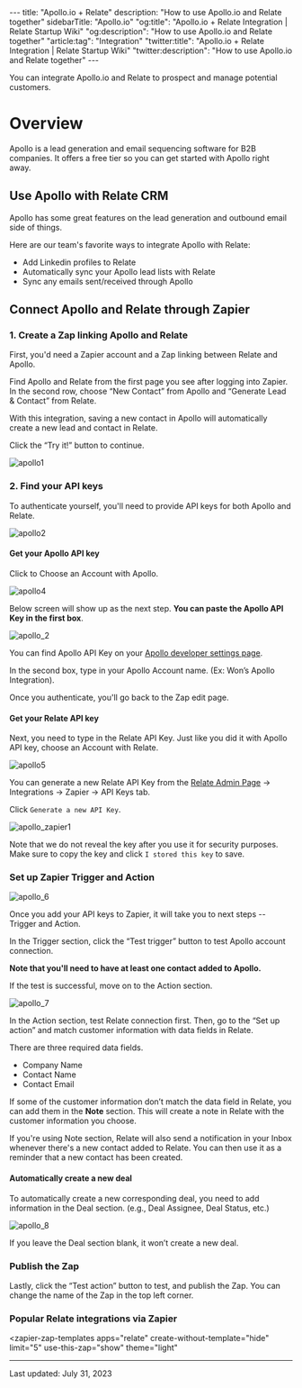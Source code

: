 <script type="module" src="https://cdn.zapier.com/packages/partner-sdk/v0/zapier-elements/zapier-elements.esm.js"></script>
<link rel="stylesheet" href="https://cdn.zapier.com/packages/partner-sdk/v0/zapier-elements/zapier-elements.css"/>
---
title: "Apollo.io + Relate"
description: "How to use Apollo.io and Relate together"
sidebarTitle: "Apollo.io"
"og:title": "Apollo.io + Relate Integration | Relate Startup Wiki"
"og:description": "How to use Apollo.io and Relate together"
"article:tag": "Integration"
"twitter:title": "Apollo.io + Relate Integration | Relate Startup Wiki"
"twitter:description": "How to use Apollo.io and Relate together"
---

You can integrate Apollo.io and Relate to prospect and manage potential customers. 

# Overview
Apollo is a lead generation and email sequencing software for B2B companies. It offers a free tier so you can get started with Apollo right away.

## Use Apollo with Relate CRM
Apollo has some great features on the lead generation and outbound email side of things.

Here are our team's favorite ways to integrate Apollo with Relate:
- Add Linkedin profiles to Relate
- Automatically sync your Apollo lead lists with Relate
- Sync any emails sent/received through Apollo

## Connect Apollo and Relate through Zapier

### 1. Create a Zap linking Apollo and Relate
First, you'd need a Zapier account and a Zap linking between Relate and Apollo.

Find Apollo and Relate from the first page you see after logging into Zapier. In the second row, choose “New Contact” from Apollo and “Generate Lead & Contact” from Relate.

With this integration, saving a new contact in Apollo will automatically create a new lead and contact in Relate. 

Click the “Try it!” button to continue.

![apollo1](/docs/images/integrations/apollo1.png)

### 2. Find your API keys

To authenticate yourself, you'll need to provide API keys for both Apollo and Relate.

![apollo2](/docs/images/integrations/apollo2.png)

#### Get your Apollo API key

Click to Choose an Account with Apollo.

![apollo4](/docs/images/integrations/apollo4.png)

Below screen will show up as the next step. **You can paste the Apollo API Key in the first box**. 

![apollo_2](/docs/images/integrations/apollo_2.png)

You can find Apollo API Key on your [Apollo developer settings page](https://developer.apollo.io/keys/).

In the second box, type in your Apollo Account name. (Ex: Won’s Apollo Integration).

Once you authenticate, you'll go back to the Zap edit page.

#### Get your Relate API key
Next, you need to type in the Relate API Key. Just like you did it with Apollo API key, choose an Account with Relate.

![apollo5](/docs/images/integrations/apollo5.png)

You can generate a new Relate API Key from the [Relate Admin Page](https://app.relate.so/) → Integrations → Zapier → API Keys tab.

Click `Generate a new API Key`.

![apollo_zapier1](/docs/images/integrations/apollo_zapier1.png)

Note that we do not reveal the key after you use it for security purposes. Make sure to copy the key and click `I stored this key` to save.

### Set up Zapier Trigger and Action

![apollo_6](/docs/images/integrations/apollo_6.png)

Once you add your API keys to Zapier, it will take you to next steps -- Trigger and Action.

In the Trigger section, click the “Test trigger” button to test Apollo account connection. 

**Note that you'll need to have at least one contact added to Apollo.**

If the test is successful, move on to the Action section.

![apollo_7](/docs/images/integrations/apollo_7.png)

In the Action section, test Relate connection first. Then, go to the “Set up action” and match customer information with data fields in Relate.

There are three required data fields. 
- Company Name
- Contact Name
- Contact Email

If some of the customer information don’t match the data field in Relate, you can add them in the **Note** section. This will create a note in Relate with the customer information you choose.

If you're using Note section, Relate will also send a notification in your Inbox whenever there's a new contact added to Relate. You can then use it as a reminder that a new contact has been created.  

#### Automatically create a new deal
To automatically create a new corresponding deal, you need to add information in the Deal section. (e.g., Deal Assignee, Deal Status, etc.)

![apollo_8](/docs/images/integrations/apollo_8.png)

If you leave the Deal section blank, it won’t create a new deal. 


### Publish the Zap
Lastly, click the “Test action” button to test, and publish the Zap. You can change the name of the Zap in the top left corner.

### Popular Relate integrations via Zapier

<zapier-zap-templates
  apps="relate"
  create-without-template="hide"
  limit="5"
  use-this-zap="show"
  theme="light"
></zapier-zap-templates>

---
Last updated: July 31, 2023
